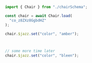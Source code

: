 ```ts
import { Chair } from "./chairSchema";

const chair = await Chair.load(
  "co_z8ZXz8GgbdHZ"
);

chair.$jazz.set("color", "amber");



// some more time later
chair.$jazz.set("color", "bleen");
```
